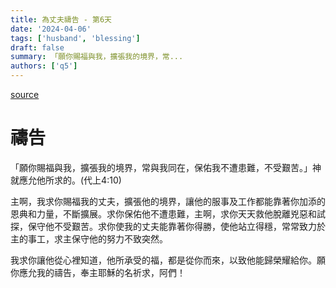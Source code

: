 ```yaml
---
title: 為丈夫禱告 - 第6天
date: '2024-04-06'
tags: ['husband', 'blessing']
draft: false
summary: 「願你賜福與我，擴張我的境界，常...
authors: ['q5']
---
```


[source](https://q5help.me/faith/Prayforhusband31days.jsp)

# 禱告

「願你賜福與我，擴張我的境界，常與我同在，保佑我不遭患難，不受艱苦。」神就應允他所求的。(代上4:10)

主啊，我求你賜福我的丈夫，擴張他的境界，讓他的服事及工作都能靠著你加添的恩典和力量，不斷擴展。求你保佑他不遭患難，主啊，求你天天救他脫離兇惡和試探，保守他不受艱苦。求你使我的丈夫能靠著你得勝，使他站立得穩，常常致力於主的事工，求主保守他的努力不致突然。

我求你讓他從心裡知道，他所承受的福，都是從你而來，以致他能歸榮耀給你。願你應允我的禱告，奉主耶穌的名祈求，阿們！

